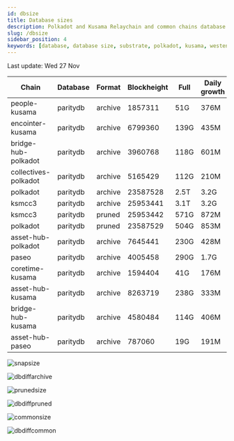```yaml
---
id: dbsize
title: Database sizes
description: Polkadot and Kusama Relaychain and common chains database sizes
slug: /dbsize
sidebar_position: 4
keywords: [database, database size, substrate, polkadot, kusama, westend]
---
```



Last update: Wed 27 Nov

| Chain    | Database   | Format | Blockheight | Full         | Daily growth |
| ------------------------| ----------- | -------- | ------- | ---------- | ----- | 
| people-kusama | paritydb | archive | 1857311 | 51G | 376M |
| encointer-kusama | paritydb | archive | 6799360 | 139G | 435M |
| bridge-hub-polkadot | paritydb | archive | 3960768 | 118G | 601M |
| collectives-polkadot | paritydb | archive | 5165429 | 112G | 210M |
| polkadot | paritydb | archive | 23587528 | 2.5T | 3.2G |
| ksmcc3 | paritydb | archive | 25953441 | 3.1T | 3.2G |
| ksmcc3 | paritydb | pruned | 25953442 | 571G | 872M |
| polkadot | paritydb | pruned | 23587529 | 504G | 853M |
| asset-hub-polkadot | paritydb | archive | 7645441 | 230G | 428M |
| paseo | paritydb | archive | 4005458 | 290G | 1.7G |
| coretime-kusama | paritydb | archive | 1594404 | 41G | 176M |
| asset-hub-kusama | paritydb | archive | 8263719 | 238G | 333M |
| bridge-hub-kusama | paritydb | archive | 4580484 | 114G | 406M |
| asset-hub-paseo | paritydb | archive | 787060 | 19G | 191M |

![snapsize](/img/archivesize.png)

![dbdiffarchive](/img/dbdiffrelay.png)

![prunedsize](/img/prunedsize.png)

![dbdiffpruned](/img/dbdiffpruned.png)

![commonsize](/img/commonsize.png)

![dbdiffcommon](/img/dbdiffcommon.png)
